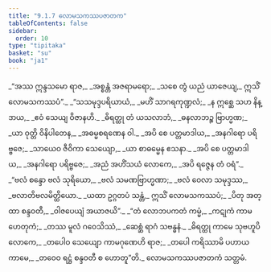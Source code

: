 ```yaml
---
title: "9.1.7 လောမသကဿပဇာတက"
tableOfContents: false
sidebar:
  order: 10
type: "tipitaka"
basket: "su"
book: "ja1"
---
```



<DynamicBreadcrumb />

<Division number="60" book="ja1">

<Paragraph number="1846" type="verses" book="ja1">
_“အဿ ဣန္ဒသမော ရာဇ,_  
_အစ္စန္တံ အဇရာမရော;_  
_သစေ တွံ ယညံ ယာဇေယျ,_  
ဣသိံ လောမသကဿပံ”._  

</Paragraph>

</Division>
<Division number="61" book="ja1">

<Paragraph number="1847" type="verses" book="ja1">
_“သသမုဒ္ဒပရိယာယံ,_  
_မဟိံ သာဂရကုဏ္ဍလံ;_  
_န ဣစ္ဆေ သဟ နိန္ဒာယ,_  
_ဧဝံ သေယျ ဝိဇာနဟိ._  

</Paragraph>

</Division>
<Division number="62" book="ja1">

<Paragraph number="1848" type="verses" book="ja1">
_ဓိရတ္ထု တံ ယသလာဘံ,_  
_ဓနလာဘဉ္စ ဗြာဟ္မဏ;_  
_ယာ ဝုတ္တိ ဝိနိပါတေန,_  
_အဓမ္မစရဏေန ဝါ._  

</Paragraph>

</Division>
<Division number="63" book="ja1">

<Paragraph number="1849" type="verses" book="ja1">
_အပိ စေ ပတ္တမာဒါယ,_  
_အနဂါရော ပရိဗ္ဗဇေ;_  
_သာယေဝ ဇီဝိကာ သေယျော,_  
_ယာ စာဓမ္မေန ဧသနာ._  

</Paragraph>

</Division>
<Division number="64" book="ja1">

<Paragraph number="1850" type="verses" book="ja1">
_အပိ စေ ပတ္တမာဒါယ,_  
_အနဂါရော ပရိဗ္ဗဇေ;_  
_အညံ အဟိံသယံ လောကေ,_  
_အပိ ရဇ္ဇေန တံ ဝရံ”._  

</Paragraph>

</Division>
<Division number="65" book="ja1">

<Paragraph number="1851" type="verses" book="ja1">
_“ဗလံ စန္ဒော ဗလံ သုရိယော,_  
_ဗလံ သမဏဗြာဟ္မဏာ;_  
_ဗလံ ဝေလာ သမုဒ္ဒဿ,_  
_ဗလာတိဗလမိတ္ထိယော._  

</Paragraph>

</Division>
<Division number="66" book="ja1">

<Paragraph number="1852" type="verses" book="ja1">
_ယထာ ဥဂ္ဂတပံ သန္တံ,_  
ဣသိံ လောမသကဿပံ;_  
_ပိတု အတ္ထာ စန္ဒဝတီ,_  
_ဝါဇပေယျံ အယာဇယိ”._  

</Paragraph>

</Division>
<Division number="67" book="ja1">

<Paragraph number="1853" type="verses" book="ja1">
_“တံ လောဘပကတံ ကမ္မံ,_  
_ကဋုကံ ကာမဟေတုကံ;_  
_တဿ မူလံ ဂဝေသိဿံ,_  
_ဆေစ္ဆံ ရာဂံ သဗန္ဓနံ._  

</Paragraph>

</Division>
<Division number="68" book="ja1">

<Paragraph number="1854" type="verses" book="ja1">
_ဓိရတ္ထု ကာမေ သုဗဟူပိ လောကေ,_  
_တပေါဝ သေယျော ကာမဂုဏေဟိ ရာဇ;_  
_တပေါ ကရိဿာမိ ပဟာယ ကာမေ,_  
_တဝေဝ ရဋ္ဌံ စန္ဒဝတီ စ ဟောတူ”တိ._  


</Paragraph>
</Division>

<Paragraph number="1855" type="center" book="ja1">
လောမသကဿပဇာတကံ သတ္တမံ.
</Paragraph>